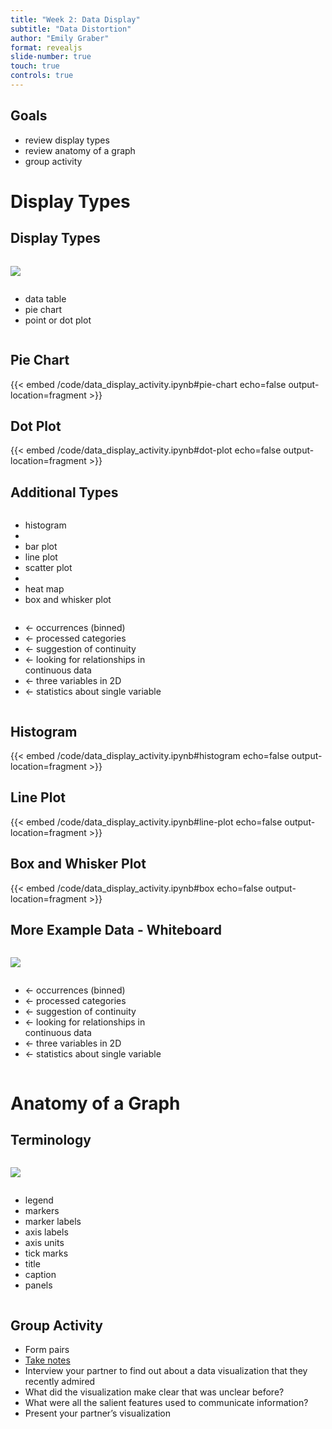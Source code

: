 ```yaml
---
title: "Week 2: Data Display"
subtitle: "Data Distortion"
author: "Emily Graber"
format: revealjs
slide-number: true
touch: true
controls: true
---
```


## Goals

::: incremental
- review display types
- review anatomy of a graph
- group activity
:::

# Display Types

## Display Types

:::{.column width="70%"}
![](/images/02-graph-types.png)
:::


:::{.column width="30%"}
::: incremental
- data table
- pie chart
- point or dot plot 
:::
:::

## Pie Chart

{{< embed /code/data_display_activity.ipynb#pie-chart echo=false output-location=fragment >}}

## Dot Plot 

{{< embed /code/data_display_activity.ipynb#dot-plot echo=false output-location=fragment >}}

## Additional Types

:::{.column width="50%"}
::: incremental
- histogram
- 
- bar plot
- line plot
- scatter plot
- 
- heat map
- box and whisker plot
:::
:::

:::{.column width="50%"}
::: incremental
- &larr; occurrences (binned)
- &larr; processed categories
- &larr; suggestion of continuity
- &larr; looking for relationships in continuous data
- &larr; three variables in 2D
- &larr; statistics about single variable 
:::
:::

## Histogram

{{< embed /code/data_display_activity.ipynb#histogram echo=false output-location=fragment >}}

## Line Plot

{{< embed /code/data_display_activity.ipynb#line-plot echo=false output-location=fragment >}}

## Box and Whisker Plot

{{< embed /code/data_display_activity.ipynb#box echo=false output-location=fragment >}}

## More Example Data - Whiteboard

:::{.column width="50%"}
![](/images/02-cars-binned.png)
:::

:::{.column width="50%"}
- &larr; occurrences (binned)
- &larr; processed categories
- &larr; suggestion of continuity
- &larr; looking for relationships in continuous data
- &larr; three variables in 2D
- &larr; statistics about single variable 
:::

# Anatomy of a Graph

## Terminology

:::{.column width="70%"}
![](/images/02-anatomy-of-graph.png)
:::

:::{.column width="30%"}
::: incremental
- legend
- markers
- marker labels
- axis labels
- axis units
- tick marks
- title
- caption
- panels
:::
:::

## Group Activity

::: incremental
- Form pairs
- [Take notes](https://docs.google.com/document/d/1vglGVf4KvI8vvA6ThBezzVXg0UwAyGMBNJSDQ5HYnJg/edit?usp=sharing)
- Interview your partner to find out about a data visualization that they recently admired
- What did the visualization make clear that was unclear before?
- What were all the salient features used to communicate information?
- Present your partner's visualization
:::

<!-- ## pyodide test grabbing markdown w live-html

```.markdown
```

n.b. live-html format in the ipynb allows live execution, but cell must be raw... -->
